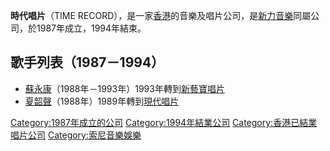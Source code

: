 {{unreferenced|time=2014-05-06T05:56:42+00:00}}
'''時代唱片'''（TIME RECORD），是一家[[香港|香港]]的音樂及唱片公司，是[[新力音樂|新力音樂]]同屬公司，於1987年成立，1994年結束。

== 歌手列表（1987－1994）==

*[[蘇永康|蘇永康]]（1988年－1993年）1993年轉到[[新藝寶唱片|新藝寶唱片]]
*[[夏韶聲|夏韶聲]]（1988年）1989年轉到[[現代唱片|現代唱片]]

{{HK-company-stub}}
{{香港唱片公司}}

[[Category:1987年成立的公司|Category:1987年成立的公司]]
[[Category:1994年結業公司|Category:1994年結業公司]]
[[Category:香港已結業唱片公司|Category:香港已結業唱片公司]]
[[Category:索尼音樂娛樂|Category:索尼音樂娛樂]]